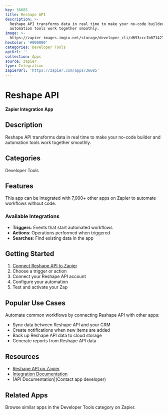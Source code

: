 ```yaml
---
key: 36685
title: Reshape API
description: >-
  Reshape API transforms data in real time to make your no-code builder and
  automation tools work together smoothly.
image: >-
  https://zapier-images.imgix.net/storage/developer_cli/d693ccc1b0714279dcc510e028628d1a.png?auto=format%2Ccompress&ixlib=python-3.0.0&q=50
hexColor: '#000000'
categories: Developer Tools
apiUrl: ''
collection: Apps
source: zapier
type: Integration
zapierUrl: 'https://zapier.com/apps/36685'
---
```

# Reshape API

**Zapier Integration App**

## Description

Reshape API transforms data in real time to make your no-code builder and automation tools work together smoothly.

## Categories

Developer Tools

## Features

This app can be integrated with 7,000+ other apps on Zapier to automate workflows without code.

### Available Integrations

- **Triggers**: Events that start automated workflows
- **Actions**: Operations performed when triggered
- **Searches**: Find existing data in the app

## Getting Started

1. [Connect Reshape API to Zapier](https://zapier.com/apps/36685)
2. Choose a trigger or action
3. Connect your Reshape API account
4. Configure your automation
5. Test and activate your Zap

## Popular Use Cases

Automate common workflows by connecting Reshape API with other apps:

- Sync data between Reshape API and your CRM
- Create notifications when new items are added
- Back up Reshape API data to cloud storage
- Generate reports from Reshape API data

## Resources

- [Reshape API on Zapier](https://zapier.com/apps/36685)
- [Integration Documentation](https://zapier.com/apps/36685/integrations)
- [API Documentation](Contact app developer)

## Related Apps

Browse similar apps in the Developer Tools category on Zapier.
